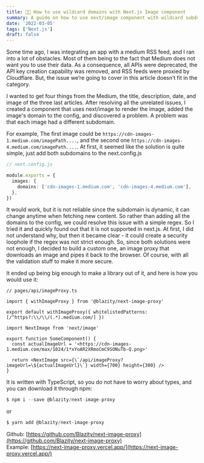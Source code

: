 ```yaml
---
title: 🦸🏼 How to use wildcard domains with Next.js Image component
summary: A guide on how to use next/image component with wildcard subdomains. Useful when integrating with external providers, like Facebook or Instagram.
date: '2022-03-05'
tags: ['Next.js']
draft: false
---
```


Some time ago, I was integrating an app with a medium RSS feed, and I ran into a lot of obstacles. Most of them being to the fact that Medium does not want you to use their data. As a consequence, all APIs were deprecated, the API key creation capability was removed, and RSS feeds were proxied by Cloudflare. But, the issue we’re going to cover in this article doesn’t fit in the category.

I wanted to get four things from the Medium, the title, description, date, and image of the three last articles. After resolving all the unrelated issues, I created a component that uses next/image to render the image, added the image's domain to the config, and discovered a problem. A problem was that each image had a different subdomain.

For example, The first image could be `https://cdn-images-1.medium.com/imagePath....`, and the second one `https://cdn-images-4.medium.com/imagePath....`. At first, it seemed like the solution is quite simple, just add both subdomains to the next.config.js

```typescript
// next.config.js

module.exports = {
  images: {
    domains: ['cdn-images-1.medium.com', 'cdn-images-4.medium.com'],
  },
})
```

It would work, but it is not reliable since the subdomain is dynamic, it can change anytime when fetching new content. So rather than adding all the domains to the config, we could resolve this issue with a simple regex. So I tried it and quickly found out that it is not supported in next.js. At first, I did not understand why, but then it became clear - it could create a security loophole if the regex was not strict enough.
So, since both solutions were not enough, I decided to build a custom one, an image proxy that downloads an image and pipes it back to the browser. Of course, with all the validation stuff to make it more secure.

It ended up being big enough to make a library out of it, and here is how you would use it:

```tsx
// pages/api/imageProxy.ts

import { withImageProxy } from '@blazity/next-image-proxy'

export default withImageProxy({ whitelistedPatterns: [/^https?:\\/\\/(.*).medium.com/] })
```

```tsx
import NextImage from 'next/image'

export function SomeComponent() {
  const actualImageUrl = '<https://cdn-images-1.medium.com/max/1024/1*xYoAR2XRmoCmC9SONuTb-Q.png>'

  return <NextImage src={\`/api/imageProxy?imageUrl=\${actualImageUrl}\`} width={700} height={300} />
}
```

It is written with TypeScript, so you do not have to worry about types, and you can download it through npm:

```typescript
$ npm i --save @blazity/next-image-proxy
```

or

```typescript
$ yarn add @blazity/next-image-proxy
```

Github: [https://github.com/Blazity/next-image-proxy](https://github.com/Blazity/next-image-proxy)  
Example: [https://next-image-proxy.vercel.app/](https://next-image-proxy.vercel.app/)
